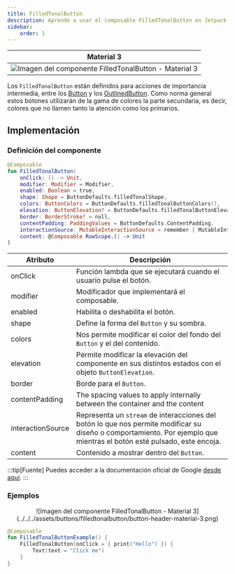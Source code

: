 ```yaml
---
title: FilledTonalButton
description: Aprende a usar el composable FilledTonalButton en Jetpack Compose.
sidebar:
    order: 1
---
```



[comment]: <> (La ruta siempre será assets/nombeComponente/componente-header.webp)

| Material 3| 
| :------: |
| ![Imagen del componente FilledTonalButton - Material 3](../../../assets/buttons/filledtonalbutton/button-header-material-3.png) | 

Los `FilledTonalButton` están definidos para acciones de importancia intermedia, entre los [Button](/buttons/button/) y los [OutlinedButton](/buttons/outlined-button/). Como norma general estos botones utilizarán de la gama de colores la parte secundaria, es decir, colores que no llamen tanto la atención como los primarios.

## Implementación

### Definición del componente

[comment]: <> (Añade un ``TabItem`` por cada tipo de implementación que tenga)

<Tabs>
<TabItem label="Material 3">

```kotlin frame="terminal"
@Composable
fun FilledTonalButton(
    onClick: () -> Unit,
    modifier: Modifier = Modifier,
    enabled: Boolean = true,
    shape: Shape = ButtonDefaults.filledTonalShape,
    colors: ButtonColors = ButtonDefaults.filledTonalButtonColors(),
    elevation: ButtonElevation? = ButtonDefaults.filledTonalButtonElevation(),
    border: BorderStroke? = null,
    contentPadding: PaddingValues = ButtonDefaults.ContentPadding,
    interactionSource: MutableInteractionSource = remember { MutableInteractionSource() },
    content: @Composable RowScope.() -> Unit
)
```

Atributo | Descripción
------ | -----------
onClick | Función lambda que se ejecutará cuando el usuario pulse el botón.
modifier | Modificador que implementará el composable.
enabled | Habilita o deshabilita el botón.
shape | Define la forma del `Button` y su sombra.
colors | Nos permite modificar el color del fondo del `Button` y el del contenido.
elevation | Permite modificar la elevación del componente en sus distintos estados con el objeto `ButtonElevation`.
border | Borde para el `Button`.
contentPadding | The spacing values to apply internally between the container and the content
interactionSource | Representa un `stream` de interacciones del botón lo que nos permite modificar su diseño o comportamiento. Por ejemplo que mientras el botón esté pulsado, este encoja.
content | Contenido a mostrar dentro del `Button`.

</TabItem>
</Tabs>

[comment]: <> (No modifiques el tip)

:::tip[Fuente]
Puedes acceder a la documentación oficial de Google
[desde aquí](https://developer.android.com/reference/kotlin/androidx/compose/runtime/package-summary).
:::

### Ejemplos 

<Tabs>
<TabItem label="Material 3">

<center>![Imagen del componente FilledTonalButton - Material 3](../../../assets/buttons/filledtonalbutton/button-header-material-3.png)</center>

```kotlin frame="terminal"
@Composable
fun FilledTonalButtonExample() {
    FilledTonalButton(onClick = { print("Hello") }) {
        Text(text = "Click me")
    }
}
```

</TabItem>
</Tabs>